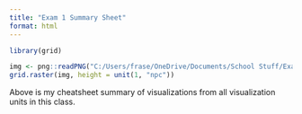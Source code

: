 ```yaml
---
title: "Exam 1 Summary Sheet"
format: html
---
```


```r
library(grid)

img <- png::readPNG("C:/Users/frase/OneDrive/Documents/School Stuff/Exam1CheatSheetPNG.png")
grid.raster(img, height = unit(1, "npc"))
```


Above is my cheatsheet summary of visualizations from all visualization units in this class.



